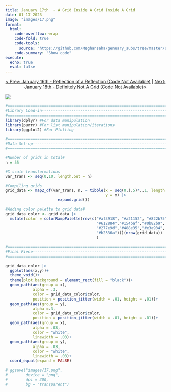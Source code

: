 ```yaml
---
title: January 17th  - A Grid Inside A Grid Inside A Grid
date: 01-17-2023
image: "images/17.png"
format:
  html:
    code-overflow: wrap
    code-fold: true
    code-tools:
      source: "https://github.com/Meghansaha/genuary_subs/tree/master/submissions/scripts/17_grid_inside_grid.R"
    code-summary: "Show code"
execute:
  echo: true
  eval: false
---
```


<center>[\< Prev: January 16th - Reflection of a Reflection (Code Not Available)](day_16.qmd) \| [Next: January 18th - Definitely Not A Grid (Code Not Available)\>](day_18.qmd)</center>

![](images/17.png){fig-alt="A generative art piece of a small square grid of rainbow colored lines that has been blown up and layered over each other multiple times on a black background. The lines appear to be a bit distorted." fig-align="center"}

```r

#=============================================================================#
#Library Load-in---------------------------------------------------------------
#=============================================================================#
library(dplyr) #For data manipulation
library(purrr) #For list manipulation/iterations
library(ggplot2) #For Plotting

#=============================================================================#
#Data Set-up-------------------------------------------------------------------
#=============================================================================#

#Number of grids in total#
n = 55

#X scale transformations
var_trans <- seq(0,10, length.out = n)

#Compiling grids
grid_data <- map2_df(var_trans, n, ~ tibble(x = seq(0,(.5)*..1, length.out = ..2),
                                            y = x) |> 
                       expand.grid())

#Adding color palette to grid data#
grid_data_color <- grid_data |>
  mutate(color = colorRampPalette(rev(c("#af3918", "#a21152", "#822b75",
                                        "#612884","#154baf","#0b82b9", 
                                        "#277e9d","#488e35","#e3a934",
                                        "#b2336a")))(nrow(grid_data))
                                        )
                                             
#=============================================================================#
#Final Piece-------------------------------------------------------------------
#=============================================================================#

grid_data_color |>
  ggplot(aes(x,y))+
  theme_void()+
  theme(plot.background = element_rect(fill = "black"))+
  geom_path(aes(group = x), 
            alpha = .3, 
            color = grid_data_color$color, 
            position = position_jitter(width = .01, height = .01))+
  geom_path(aes(group = y), 
            alpha =.3, 
            color = grid_data_color$color, 
            position = position_jitter(width = .01, height = .01))+
  geom_path(aes(group = x), 
            alpha = .03, 
            color = "white", 
            linewidth = .03)+
  geom_path(aes(group = y), 
            alpha = .03, 
            color = "white", 
            linewidth = .03)+
  coord_equal(expand = FALSE)

# ggsave("images/17.png",
#        device = "png",
#        dpi = 300,
#        bg = "transparent")
```
